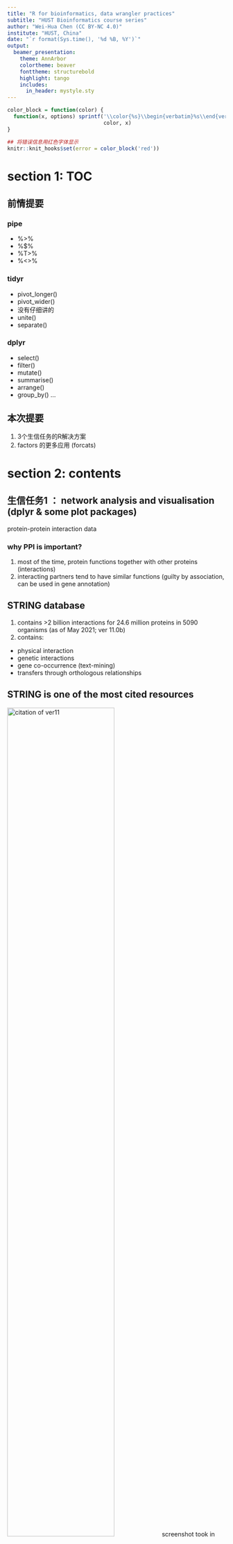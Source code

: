 ```yaml
---
title: "R for bioinformatics, data wrangler practices"
subtitle: "HUST Bioinformatics course series"
author: "Wei-Hua Chen (CC BY-NC 4.0)"
institute: "HUST, China"
date: "`r format(Sys.time(), '%d %B, %Y')`"
output: 
  beamer_presentation:
    theme: AnnArbor
    colortheme: beaver
    fonttheme: structurebold
    highlight: tango
    includes:
      in_header: mystyle.sty
---
```


```r
color_block = function(color) {
  function(x, options) sprintf('\\color{%s}\\begin{verbatim}%s\\end{verbatim}',
                               color, x)
}

## 将错误信息用红色字体显示
knitr::knit_hooks$set(error = color_block('red'))
```

# section 1: TOC

## 前情提要

### pipe

-   %>%
-   %$%
-   %T>%
-   %<>%

### tidyr

-   pivot_longer()
-   pivot_wider()
-   没有仔细讲的
-   unite()
-   separate()

### dplyr

-   select()
-   filter()
-   mutate()
-   summarise()
-   arrange()
-   group_by() ...

## 本次提要

1.  3个生信任务的R解决方案
2.  factors 的更多应用 (forcats)

# section 2: contents

## 生信任务1 ： network analysis and visualisation (dplyr & some plot packages)

protein-protein interaction data

### why PPI is important?

1.  most of the time, protein functions together with other proteins (interactions)
2.  interacting partners tend to have similar functions (guilty by association, can be used in gene annotation)

## STRING database

1.  contains \>2 billion interactions for 24.6 million proteins in 5090 organisms (as of May 2021; ver 11.0b)
2.  contains:

-   physical interaction
-   genetic interactions
-   gene co-occurrence (text-mining)
-   transfers through orthologous relationships

## STRING is one of the most cited resources

![citation of ver11](images/talk06/STRING_google_scholar_citation_2021.png){height="70%"} screenshot took in May 2021

more tools at Peer Bork's group: <https://scholar.google.com/citations?hl=en&user=M6Etr6oAAAAJ&view_op=list_works&sortby=pubdate>

## a typical STRING plot

![interacting partners of SALL4](images/talk06/string_normal_image.png){height="70%"}

## note to previous plot

**note** this plot was generated using the following parameters:

-   use SALL4 in human as query
-   show only the top ten connectivity partners
-   only connectivity score \>= 900 (or 0.9) were shown

## tasks of task 1

1.  get human PPI data
2.  limit the interactions to those with scores \>= 900 (or 0.9)
3.  find SALL4 and its top ten interaction parteners
4.  visualize the PPI network
5.  calculate connectivities of sall4 and its top ten parteners in the dataset

**问题**

生物学意义何在？？

## download human ppi data from STRING

go to : <https://string-db.org/cgi/download.pl>

![Download human PPI data from STRING](images/talk06/download_human_PPI_from_string.png){height="50%"}

## load and load the human PPI data

\FontSmall

```r
library(tidyverse);
```

```r
## read_csv 也能处理压缩文件！！！ 
ppi <- read_delim( file = "data/talk06/ppi900.txt.gz", col_names = T, 
                   delim =  "\t", quote = "" );

## 查看一下数据 --
ppi %>% filter( gene1 == "SALL4" ) %>% do( head(.,  n = 10 ) );
```

## start to process the data

\FontSmall

```r
## get top 10 interacting partners of SALL4 by interaction score ... 
toppart <- ppi %>% filter( gene1 == "SALL4" ) %>% 
  arrange( desc( score ) ) %>% slice( 1:10 );

## get the interaction network consisting the top genes --
genes <- unique( c( "SALL4", toppart$gene2 ) );
netdata <- ppi %>% filter( gene1 %in% genes & gene2 %in% genes );
nrow(netdata);
```

## load the igraph package

\FontSmall

```r
## -- to make sure the installation will only run once ... 
if (!require("igraph")){ 
  chooseCRANmirror();
  install.packages("igraph");
} 

library( igraph );
```

## visualise the network ...

\FontSmall

```r
netnet <- graph_from_data_frame( netdata, directed = FALSE );
plot(netnet);

```

## 图的问题

-   very ugly
-   two lines (redundancy) between every two nodes

## redundancy among data

\FontSmall

```r
netdata %>% filter( gene1 %in% c("SALL4", "NANOG") & gene2 %in% c("SALL4", "NANOG") );
```

## how to remove redundancy?

\FontSmall

```r
## create a new column, sort the two gene names, and concatenate them ... 
testdata <- 
  netdata %>% filter( gene1 %in% c("SALL4", "NANOG") & gene2 %in% c("SALL4", "NANOG") ) %>% 
  mutate( group  =  
            if_else( gene1 > gene2, 
                     str_c( gene1, gene2, sep = "-" ), 
                     str_c( gene2, gene1, sep = "-" ) ) );

testdata;
```

\FontNormal

**Note** `str_c` is from the `stringr` package!!

## remove redundancy!

\FontSmall

```r
testdata %>% group_by( group ) %>% slice( 1 );
```

## remove redundancy, cont.

\FontSmall

```r
netdata.nr <- 
  netdata %>% 
  mutate( group  =  
            if_else( gene1 > gene2, 
                     str_c( gene1, gene2, sep = "-" ), 
                     str_c( gene2, gene1, sep = "-" ) ) ) %>% 
  group_by( group ) %>% slice( 1 );

nrow(netdata.nr);
```

## plot the non-redundant data

\FontSmall

```r
netnet.nr <- graph_from_data_frame( netdata.nr, directed = FALSE );
plot(netnet.nr);
```

## redundant 的数据可以用来计算 degree

\FontSmall

```r
net.stats <- 
  netdata %>% group_by( gene1 ) %>% summarise( degree = n() ) %>% 
  arrange( desc (degree) );
net.stats;
```

## 继续美化 network

\FontSmall

```r
## node大小由degree决定
## 查看网络中基因名存储的顺序
V(netnet.nr)$name; 
## 获取它们相对应的 degree ...
net.stats[match( V(netnet.nr)$name , net.stats$gene1 ),  ];
```

## 继续美化 network, cont.

\FontSmall

```r
vertex_attr(netnet.nr, "size") <- 
  net.stats$degree[match( V(netnet.nr)$name , net.stats$gene1 ) ] * 2;
plot( netnet.nr );
```

## 更多美化

详见：

1.  igraph introduction
2.  a comprehensive network visualization tutorial in R

![Example final outcomes](images/talk06/igraph_example.png){height="40%"}

## other network visualisation packages

1.  `ggnet`
2.  `interactive networkD3 R package`
3.  `plotly.js`
4.  `D3`

## 生信任务2 : 宏基因基因数据展示的小应用 (forcats)

![肠道物种丰度示意图](images/talk06/gmrepo_run_statistics.png){height="60%"}

Find more at the [GMrepo database](https://gmrepo.humangut.info/home).

## 什么是宏基因组？

Metagenomics is the study of genetic material recovered directly from environmental samples.

### research contents

-   mostly prokaryotes
-   unicellular eukaryotes
-   viruses

### techniques

-   16S (universially conserved gene in prokaryotes)
-   whole genome sequencing (WGS or metagenomics)

## what can metagenomics do?

-   identify new species
-   reveal species kinds and abundances
-   relate species changes to human health and disease

## biomes

![Biomes](images/talk06/ebi_metagenomics_biomes_aug4_2021.png){height="60%"}

Screenshot taken from the `EBI MGnify database` on `Aug 4, 2021`;

## enviromental microbiome

-   soil
-   ocean

![The tara oceans expedition](images/talk06/tara_oceans_boat.jpg){height="50%"}

## host associated microbiomes

-   human body sites
-   animals & plants

![NIH human microbiome project](images/talk06/iHMP.png){height="30%"}

## why human gut microbiota is important?

![human gut microbita](images/talk06/GutMicrobeInfographic.png){height="60%"}

## tasks of human gut microbiota analysis

-   identify new species
-   find good, bad and commensal microbes
-   link microbial variations to human health
-   mechanisms
-   modulation, intervention and regulation

## typical human gut microbiome data

Species abundances

\FontSmall

```r
abu <- 
  read_delim(
    file = "data/talk06/relative_abundance_for_RUN_ERR1072629_taxonlevel_species.txt",
    delim = "\t", quote = "", comment = "#");

nrow(abu);
```

## Species abundances, cont.

\FontSmall

```r
abu %>% arrange( desc( relative_abundance ) ) %>% do( head(., n = 10) );
```

## 相对丰度作图要求

1.  按丰度从高到低排序
2.  只取前10个species (保留10行)
3.  将后面的丰度累加在一起，汇总为"Others"分类

## 数据处理

\FontSmall

```r
library( tidytidbits );
abu.dat <- 
  abu %>% arrange( desc( relative_abundance ) ) %>% 
    lump_rows( scientific_name, relative_abundance, n = 10, other_level = "Others" );

head(abu.dat, n = 11);
```

## 尝试作图

\FontSmall

```r
ggplot(abu.dat, aes(x = scientific_name, y = relative_abundance, fill = scientific_name ) ) + 
  geom_bar( stat = "identity" ) + 
  coord_flip()
```

## 调整排列顺序

\FontSmall

```r
## 用 forcat 包的 fct_reorder 函数; 注意它3个参数的意义！！！
ggplot(abu.dat, aes(x = fct_reorder( scientific_name, relative_abundance, .desc = F), 
                    y = relative_abundance, fill = scientific_name ) ) + 
  geom_bar( stat = "identity" ) + 
  coord_flip() + xlab("Species") + ylab( "Relative abundance %" ) 
```

## 把 `Others` 和 `Unknown` 放在最后

注意 `fct_reorder`的用法：

\FontSmall

```r
## 
abu.dat$scientific_name <- 
  fct_relevel( fct_reorder( abu.dat$scientific_name, abu.dat$relative_abundance, .desc = F),  
               "Unknown",  "Others" );
ggplot(abu.dat, aes(x = scientific_name,
                    y = relative_abundance, fill = scientific_name ) ) + 
  geom_bar( stat = "identity" ) + 
  coord_flip() + xlab("Species") + ylab( "Relative abundance %" ) 
```

## 更多 forcats 的应用 ...

see here: <https://cran.r-project.org/web/packages/forcats/vignettes/forcats.html>

更多应用将会在 作图 （ggplot2） 时讲到。

## 生信任务3 : 整合基因表达、甲基化、突变数据 (dplyr::join)

在生信分析中，常需要将多个来源的数据整合在一个表格中，以方便后续分析。

\FontSmall

```r
meth <- read_delim( file = "data/talk06/methylation_data.txt.gz", 
                    delim = "\t", quote = "", col_names = T);

head(meth, n = 3);
```

\FontNormal

**问题** 什么是甲基化？？

## 表达数据

\FontSmall

```r
expr <- read_delim( file = "data/talk06/expression_data.txt.gz",
                    delim = "\t", quote = "", col_names = T );

head( expr, n = 5);
```

## 整合后的结果应该是什么？？

| gene  | TSS200 | TSS1500 | UTR | body | expression |
|-------|--------|---------|-----|------|------------|
| gene1 | 0.1    | 0.2     | NA  | 0.8  | 100        |
| gene2 | 0.12   | 0.32    | NA  | 0.9  | 18         |

...

## 第一种方法，使用 pivot_wider

先合并，再 pivot_wider 用 `bind_rows` 合并两个 tibble 时，列名需要一致

\FontSmall

```r
meth2 <- meth %>% select( gene, group=site, value=methylation_score );
head(meth2, n=2);

expr2 <- expr %>% mutate( group = "rkpm" ) %>%
  select( gene, group, value=rkpm ) %>% 
  group_by( gene ) %>% slice( 1 );
head(expr2, n=2);
```

\FontNormal

**注：** gene name 与 group 组合必须是唯一的。即：基因A只能有一个表达量值。

## 合并 & pivot_wider

\FontSmall

```r
comb <- bind_rows( meth2, expr2 );

comb.wide <- comb %>% pivot_wider( names_from = "group", values_from = "value" );

head(comb.wide);
```

## 方法二：使用 join ...

首先对 methylation 数据进行处理

\FontSmall

```r
meth3 <- 
  meth %>% pivot_wider( names_from =  "site", values_from = "methylation_score" );

head(meth3);
```

## dplyr::join

\FontSmall

```r
comb2 <- left_join( meth3, expr2, by = "gene" ) %>% select( -group );
head(comb2)
```

\FontNormal

**注意** left_join 的语法

## join 详解

-   left_join(): return all rows from x, and all columns from x and y. Rows in x with no match in y will have NA values in the new columns. If there are multiple matches between x and y, all combinations of the matches are returned.

-   inner_join()

-   right_join()

-   full_join()

更多请见： <https://dplyr.tidyverse.org/reference/join.html>

# section 3: Exercise & home work

## 练习 & 作业

-   `Exercises and homework` 目录下 `talk06-practice-homework.Rmd` 文件；

-   完成时间：见钉群的要求

## 小结

### 今次提要

1.  3个生信任务的R解决方案
2.  factors 的更多应用 (forcats)

### 下次预告

-   Strings and regular expression

### important

-   all codes are available at Github: <https://github.com/evolgeniusteam/R-for-bioinformatics>
